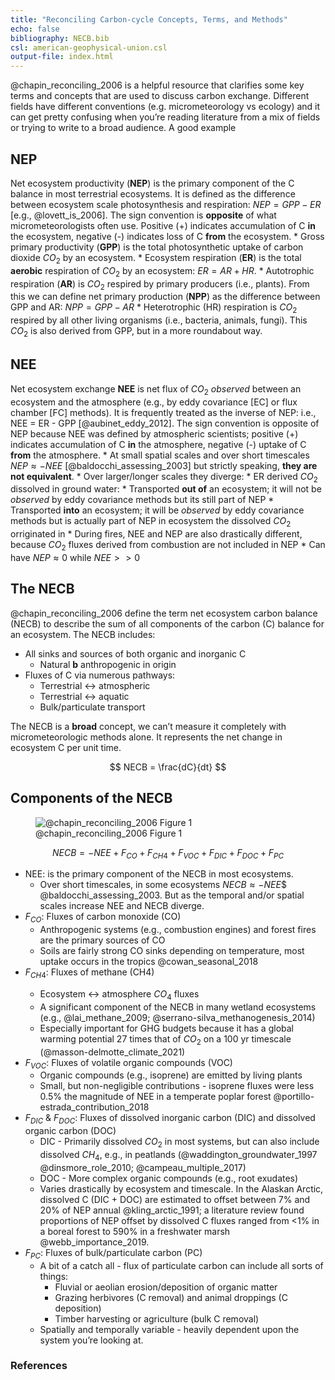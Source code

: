 ```yaml
---
title: "Reconciling Carbon-cycle Concepts, Terms, and Methods"
echo: false
bibliography: NECB.bib
csl: american-geophysical-union.csl
output-file: index.html
---
```


@chapin_reconciling_2006 is a helpful resource that clarifies some key terms and concepts that are used to discuss carbon exchange.  Different fields have different conventions (e.g. micrometeorology vs ecology) and it can get pretty confusing when you're reading literature from a mix of fields or trying to write to a broad audience.  A good example  

## NEP

Net ecosystem productivity (**NEP**) is the primary component of the C balance in most terrestrial ecosystems.  It is defined as the difference between ecosystem scale photosynthesis and respiration: $NEP = GPP - ER$ [e.g., @lovett_is_2006]. The sign convention is **opposite** of what micrometeorologists often use.  Positive (+) indicates accumulation of C **in** the ecosystem, negative (-) indicates loss of C **from** the ecosystem.
* Gross primary productivity (**GPP**) is the total photosynthetic uptake of carbon dioxide $CO_2$ by an ecosystem.
* Ecosystem respiration (**ER**) is the total **aerobic** respiration of $CO_2$ by an ecosystem: $ER = AR + HR$.
  * Autotrophic respiration (**AR**) is $CO_2$ respired by primary producers (i.e., plants). From this we can define net primary production (**NPP**) as the difference between GPP and AR: $NPP = GPP-AR$
  * Heterotrophic (HR) respiration is $CO_2$ respired by all other living organisms (i.e., bacteria, animals, fungi).  This $CO_2$ is also derived from GPP, but in a more roundabout way.

## NEE

Net ecosystem exchange **NEE** is net flux of $CO_2$ *observed* between an ecosystem and the atmosphere (e.g., by eddy covariance [EC] or flux chamber [FC] methods).  It is frequently treated as the inverse of NEP: i.e., NEE = ER - GPP [@aubinet_eddy_2012].  The sign convention is opposite of NEP because NEE was defined by atmospheric scientists; positive (+) indicates accumulation of C **in** the atmosphere, negative (-) uptake of C **from** the atmosphere.
* At small spatial scales and over short timescales $NEP \approx -NEE$ [@baldocchi_assessing_2003] but strictly speaking, **they are not equivalent**.
* Over larger/longer scales they diverge:
  * ER derived $CO_2$ dissolved in ground water:
    * Transported **out of** an ecosystem; it will not be *observed* by eddy covariance methods but its still part of NEP
    * Transported **into** an ecosystem; it will be *observed* by eddy covariance methods but is actually part of NEP in ecosystem the dissolved $CO_2$ orriginated in
  * During fires, NEE and NEP are also drastically different, because $CO_2$ fluxes derived from combustion are not included in NEP
    * Can have $NEP \approx 0$ while $NEE >> 0$


## The NECB

@chapin_reconciling_2006 define the term net ecosystem carbon balance (NECB) to describe the sum of all components of the carbon (C) balance for an ecosystem. The NECB includes:

* All sinks and sources of both organic and inorganic C
  * Natural **b** anthropogenic in origin
* Fluxes of C via numerous pathways:
  * Terrestrial &harr; atmospheric
  * Terrestrial &harr; aquatic
  * Bulk/particulate transport

The NECB is a <b>broad</b> concept, we can't measure it completely with micrometeorologic methods alone.  It represents the net change in ecosystem C per unit time.  

$$
NECB = \frac{dC}{dt}
$$

## Components of the NECB

![@chapin_reconciling_2006 Figure 1](images/Chapin_fig_1.png)

$$
NECB = -NEE + F_{CO} + F_{CH4} + F_{VOC} + F_{DIC} + F_{DOC} + F_{PC}
$$

* NEE: is the primary component of the NECB in most ecosystems.
  * Over short timescales, in some ecosystems $NECB \approx -NEE$$ @baldocchi_assessing_2003.  But as the temporal and/or spatial scales increase NEE and NECB diverge.
* $F_{CO}$: Fluxes of carbon monoxide (CO)
  * Anthropogenic systems (e.g., combustion engines) and forest fires are the primary sources of CO
  * Soils are fairly strong CO sinks depending on temperature, most uptake occurs in the tropics @cowan_seasonal_2018
* $F_{CH4}$: Fluxes of methane (CH4)</li>
  * Ecosystem &harr; atmosphere $CO_4$ fluxes
  * A significant component of the NECB in many wetland ecosystems (e.g., @lai_methane_2009; @serrano-silva_methanogenesis_2014)
  * Especially important for GHG budgets because it has a global warming potential 27 times that of $CO_2$ on a 100 yr timescale (@masson-delmotte_climate_2021)
* $F_{VOC}$: Fluxes of volatile organic compounds (VOC)
  * Organic compounds (e.g., isoprene) are emitted by living plants
  * Small, but non-negligible contributions - isoprene fluxes were less 0.5% the magnitude of NEE in a temperate poplar forest @portillo-estrada_contribution_2018
* $F_{DIC}$ & $F_{DOC}$: Fluxes of dissolved inorganic carbon (DIC) and dissolved organic carbon (DOC)
  * DIC - Primarily dissolved $CO_2$ in most systems, but can also include dissolved $CH_4$, e.g., in peatlands (@waddington_groundwater_1997 @dinsmore_role_2010; @campeau_multiple_2017)
  * DOC - More complex organic compounds (e.g., root exudates)
  * Varies drastically by ecosystem and timescale.  In the Alaskan Arctic, dissolved C (DIC + DOC) are estimated to offset between 7% and 20% of NEP annual @kling_arctic_1991; a literature review found proportions of NEP offset by dissolved C fluxes ranged from <1% in a boreal forest to 590% in a freshwater marsh @webb_importance_2019.
* $F_{PC}$: Fluxes of bulk/particulate carbon (PC)
  * A bit of a catch all - flux of particulate carbon can include all sorts of things:
    * Fluvial or aeolian erosion/deposition of organic matter
    * Grazing herbivores (C removal) and animal droppings (C deposition)
    * Timber harvesting or agriculture (bulk C removal)
  * Spatially and temporally variable - heavily dependent upon the system you're looking at.

### References

::: {#refs}
:::